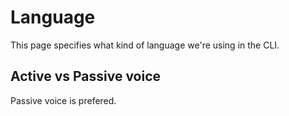 # Language

This page specifies what kind of language we're using in the CLI.

## Active vs Passive voice

Passive voice is prefered. 